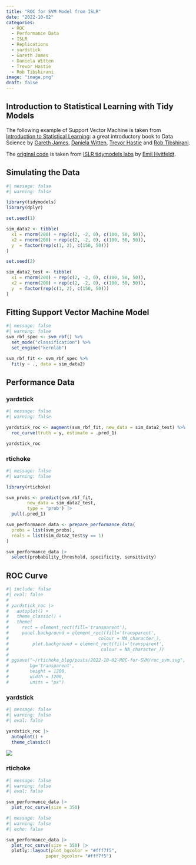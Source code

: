 ```yaml
---
title: "ROC for SVM Model from ISLR"
date: "2022-10-02"
categories: 
  - ROC
  - Performance Data
  - ISLR
  - Replications
  - yardstick
  - Gareth James
  - Daniela Witten
  - Trevor Hastie
  - Rob Tibshirani
image: "image.png"
draft: false
---
```


## Introduction to Statistical Learning with Tidy Models

The following example of Support Vector Machine is taken from [Introduction to Statistical Learning](https://www.statlearning.com/): a great introductory book to Data Science by [Gareth James](http://faculty.marshall.usc.edu/gareth-james/), [Daniela Witten](https://www.danielawitten.com/), [Trevor Hastie](https://hastie.su.domains/) and [Rob Tibshirani](https://tibshirani.su.domains/). 

The [original code](https://emilhvitfeldt.github.io/ISLR-tidymodels-labs/09-support-vector-machines.html) is taken from [ISLR tidymodels labs](https://emilhvitfeldt.github.io/ISLR-tidymodels-labs/) by [Emil Hvitfeldt](https://www.emilhvitfeldt.com/).

## Simulating the Data

```r
#| message: false
#| warning: false

library(tidymodels)
library(dplyr)

set.seed(1)

sim_data2 <- tibble(
  x1 = rnorm(200) + rep(c(2, -2, 0), c(100, 50, 50)),
  x2 = rnorm(200) + rep(c(2, -2, 0), c(100, 50, 50)),
  y  = factor(rep(c(1, 2), c(150, 50)))
)

set.seed(2)

sim_data2_test <- tibble(
  x1 = rnorm(200) + rep(c(2, -2, 0), c(100, 50, 50)),
  x2 = rnorm(200) + rep(c(2, -2, 0), c(100, 50, 50)),
  y  = factor(rep(c(1, 2), c(150, 50)))
)
```

## Fitting Support Vector Machine Model

```r
#| message: false
#| warning: false
svm_rbf_spec <- svm_rbf() %>%
  set_mode("classification") %>%
  set_engine("kernlab")

svm_rbf_fit <- svm_rbf_spec %>%
  fit(y ~ ., data = sim_data2)
```

## Performance Data

::: panel-tabset

### yardstick

```r
#| message: false
#| warning: false

yardstick_roc <- augment(svm_rbf_fit, new_data = sim_data2_test) %>%
  roc_curve(truth = y, estimate = .pred_1)

yardstick_roc 
```

### rtichoke

```r
#| message: false
#| warning: false

library(rtichoke)

svm_probs <- predict(svm_rbf_fit, 
        new_data = sim_data2_test,
        type = 'prob') |> 
  pull(.pred_1)

svm_performance_data <- prepare_performance_data(
  probs = list(svm_probs),
  reals = list(sim_data2_test$y == 1)
)

svm_performance_data |> 
  select(probability_threshold, specificity, sensitivity)
```

:::

## ROC Curve

```r
#| include: false
#| eval: false
# 
# yardstick_roc |>
#   autoplot() +
#   theme_classic() +
#   theme(
#     rect = element_rect(fill='transparent'),
#     panel.background = element_rect(fill='transparent',
#                                  colour = NA_character_),
#         plot.background = element_rect(fill='transparent',
#                                   colour = NA_character_))
# 
# ggsave("~/rtichoke_blog/posts/2022-10-02-ROC-for-SVM/roc_svm.svg",
#        bg='transparent',
#        height = 1200,
#        width = 1200,
#        units = "px")

```

::: panel-tabset
### yardstick
::: {layout-ncol="2"}

```r
#| message: false
#| warning: false
#| eval: false

yardstick_roc |> 
  autoplot() +
  theme_classic()
```

![](roc_svm.svg)

:::

### rtichoke
::: {layout-ncol="2"}
```r
#| message: false
#| warning: false
#| eval: false

svm_performance_data |> 
  plot_roc_curve(size = 350)
```

```r
#| message: false
#| warning: false
#| echo: false

svm_performance_data |> 
  plot_roc_curve(size = 350) |>  
  plotly::layout(plot_bgcolor = "#fff7f5", 
               paper_bgcolor= "#fff7f5")
```

:::

:::